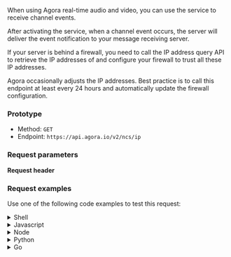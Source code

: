 
When using Agora real-time audio and video, you can use the <Vg k="NCS_LONG" /> service to receive channel events.

After activating the service, when a channel event occurs, the <Vg k="NCS_LONG" /> server will deliver the event notification to your message receiving server.

If your server is behind a firewall, you need to call the IP address query API to retrieve the IP addresses of <Vg k="NCS_LONG" /> and configure your firewall to trust all these IP addresses.

Agora occasionally adjusts the <Vg k="NCS_LONG" /> IP addresses. Best practice is to call this endpoint at least every 24 hours and automatically update the firewall configuration.

### Prototype

* Method: `GET`
* Endpoint: `https://api.agora.io/v2/ncs/ip`

### Request parameters

**Request header**

<Authorization/>

### Request examples

Use one of the following code examples to test this request:

<details>
<summary>Shell</summary>

  - <details>
    <summary>curl</summary>

        ```shell
	    curl --request GET \
          --url http://api.sd-rtn.com/v2/ncs/ip \
          --header 'Accept: application/json' \
          --header 'Authorization: '
        ```
    </details>

  - <details>
    <summary>HTTPie</summary>

    ```shell
    http GET http://api.sd-rtn.com/v2/ncs/ip \
      Accept:application/json \
      Authorization:''
    ```
    </details>

  - <details>
    <summary>wget</summary>

    ```shell
    wget --quiet \
      --method GET \
      --header 'Authorization: ' \
      --header 'Accept: application/json' \
      --output-document \
      - http://api.sd-rtn.com/v2/ncs/ip
    ```
    </details>
</details>

<details>
<summary>Javascript</summary>

  - <details>
    <summary>Fetch</summary>

    ```javascript
    const url = 'http://api.sd-rtn.com/v2/ncs/ip';
    const options = {method: 'GET', headers: {Authorization: '', Accept: 'application/json'}};

    try {
      const response = await fetch(url, options);
      const data = await response.json();
      console.log(data);
    } catch (error) {
      console.error(error);
    }
    ```
    </details>

  - <details>
    <summary>XMLHTTPRequest</summary>

    ```javascript
    const data = null;

    const xhr = new XMLHttpRequest();
    xhr.withCredentials = true;

    xhr.addEventListener('readystatechange', function () {
      if (this.readyState === this.DONE) {
        console.log(this.responseText);
      }
    });

    xhr.open('GET', 'http://api.sd-rtn.com/v2/ncs/ip');
    xhr.setRequestHeader('Authorization', '');
    xhr.setRequestHeader('Accept', 'application/json');

    xhr.send(data);
    ```
    </details>

  - <details>
    <summary>jQuery</summary>

    ```javascript
    const settings = {
      async: true,
      crossDomain: true,
      url: 'http://api.sd-rtn.com/v2/ncs/ip',
      method: 'GET',
      headers: {
        Authorization: '',
        Accept: 'application/json'
      }
    };

    $.ajax(settings).done(function (response) {
      console.log(response);
    });
    ```
    </details>

  - <details>
    <summary>Axios</summary>

    ```javascript
    import axios from 'axios';

    const options = {
      method: 'GET',
      url: 'http://api.sd-rtn.com/v2/ncs/ip',
      headers: {Authorization: '', Accept: 'application/json'}
    };

    try {
      const { data } = await axios.request(options);
      console.log(data);
    } catch (error) {
      console.error(error);
    }
    ```
    </details>
</details>

<details>
<summary>Node</summary>

  - <details>
    <summary>Native</summary>

    ```javascript
    const http = require('http');

    const options = {
      method: 'GET',
      hostname: 'api.sd-rtn.com',
      port: null,
      path: '/v2/ncs/ip',
      headers: {
        Authorization: '',
        Accept: 'application/json'
      }
    };

    const req = http.request(options, function (res) {
      const chunks = [];

      res.on('data', function (chunk) {
        chunks.push(chunk);
      });

      res.on('end', function () {
        const body = Buffer.concat(chunks);
        console.log(body.toString());
      });
    });

    req.end();
    ```
    </details>

  - <details>
    <summary>Request</summary>

    ```javascript
    const request = require('request');

    const options = {
      method: 'GET',
      url: 'http://api.sd-rtn.com/v2/ncs/ip',
      headers: {Authorization: '', Accept: 'application/json'}
    };

    request(options, function (error, response, body) {
      if (error) throw new Error(error);

      console.log(body);
    });
    ```
    </details>

  - <details>
    <summary>Unirest</summary>

    ```javascript
    const unirest = require('unirest');

    const req = unirest('GET', 'http://api.sd-rtn.com/v2/ncs/ip');

    req.headers({
      Authorization: '',
      Accept: 'application/json'
    });

    req.end(function (res) {
      if (res.error) throw new Error(res.error);

      console.log(res.body);
    });
    ```
    </details>

  - <details>
    <summary>Fetch</summary>
    ```javascript
    const fetch = require('node-fetch');

    const url = 'http://api.sd-rtn.com/v2/ncs/ip';
    const options = {method: 'GET', headers: {Authorization: '', Accept: 'application/json'}};

    try {
      const response = await fetch(url, options);
      const data = await response.json();
      console.log(data);
    } catch (error) {
      console.error(error);
    }
    ```
    </details>

  - <details>
    <summary>Axios</summary>

    ```javascript
    const axios = require('axios').default;

    const options = {
      method: 'GET',
      url: 'http://api.sd-rtn.com/v2/ncs/ip',
      headers: {Authorization: '', Accept: 'application/json'}
    };

    try {
      const { data } = await axios.request(options);
      console.log(data);
    } catch (error) {
      console.error(error);
    }
    ```
    </details>
</details>

<details>
<summary>Python</summary>

  - <details>
    <summary>Python 3</summary>

    ```python
    import http.client

    conn = http.client.HTTPConnection("api.sd-rtn.com")

    headers = {
        'Authorization': "",
        'Accept': "application/json"
    }

    conn.request("GET", "/v2/ncs/ip", headers=headers)

    res = conn.getresponse()
    data = res.read()

    print(data.decode("utf-8"))
    ```
    </details>

  - <details>
    <summary>Requests</summary>

    ```python
    import requests

    url = "http://api.sd-rtn.com/v2/ncs/ip"

    headers = {
        "Authorization": "",
        "Accept": "application/json"
    }

    response = requests.get(url, headers=headers)

    print(response.json())
    ```
    </details>
</details>

<details>
<summary>Go</summary>

    ```go
    package main

    import (
    	"fmt"
    	"net/http"
    	"io"
    )

    func main() {

    	url := "http://api.sd-rtn.com/v2/ncs/ip"

    	req, _ := http.NewRequest("GET", url, nil)

    	req.Header.Add("Authorization", "")
    	req.Header.Add("Accept", "application/json")

    	res, _ := http.DefaultClient.Do(req)

    	defer res.Body.Close()
    	body, _ := io.ReadAll(res.Body)

    	fmt.Println(res)
    	fmt.Println(string(body))

    }
    ```
    </details>

<details>
<summary>C</summary>
```c
CURL *hnd = curl_easy_init();

curl_easy_setopt(hnd, CURLOPT_CUSTOMREQUEST, "GET");
curl_easy_setopt(hnd, CURLOPT_URL, "http://api.sd-rtn.com/v2/ncs/ip");

struct curl_slist *headers = NULL;
headers = curl_slist_append(headers, "Authorization: ");
headers = curl_slist_append(headers, "Accept: application/json");
curl_easy_setopt(hnd, CURLOPT_HTTPHEADER, headers);

CURLcode ret = curl_easy_perform(hnd);
```
</details>

<details>
<summary>Objective-C</summary>

```objective-c
#import <Foundation/Foundation.h>

NSDictionary *headers = @{ @"Authorization": @"",
                           @"Accept": @"application/json" };

NSMutableURLRequest *request = [NSMutableURLRequest requestWithURL:[NSURL URLWithString:@"http://api.sd-rtn.com/v2/ncs/ip"]
                                                       cachePolicy:NSURLRequestUseProtocolCachePolicy
                                                   timeoutInterval:10.0];
[request setHTTPMethod:@"GET"];
[request setAllHTTPHeaderFields:headers];

NSURLSession *session = [NSURLSession sharedSession];
NSURLSessionDataTask *dataTask = [session dataTaskWithRequest:request
                                            completionHandler:^(NSData *data, NSURLResponse *response, NSError *error) {
                                                if (error) {
                                                    NSLog(@"%@", error);
                                                } else {
                                                    NSHTTPURLResponse *httpResponse = (NSHTTPURLResponse *) response;
                                                    NSLog(@"%@", httpResponse);
                                                }
                                            }];
[dataTask resume];
```
</details>

<details>
<summary>OCaml</summary>

```ocaml
open Cohttp_lwt_unix
open Cohttp
open Lwt

let uri = Uri.of_string "http://api.sd-rtn.com/v2/ncs/ip" in
let headers = Header.add_list (Header.init ()) [
  ("Authorization", "");
  ("Accept", "application/json");
] in

Client.call ~headers `GET uri
>>= fun (res, body_stream) ->
  (* Do stuff with the result *)
```
</details>

<details>
<summary>C#</summary>
  - <details>
    <summary>HTTPClient</summary>

    ```csharp
    using System.Net.Http.Headers;
    var client = new HttpClient();
    var request = new HttpRequestMessage
    {
        Method = HttpMethod.Get,
        RequestUri = new Uri("http://api.sd-rtn.com/v2/ncs/ip"),
        Headers =
        {
            { "Authorization", "" },
            { "Accept", "application/json" },
        },
    };
    using (var response = await client.SendAsync(request))
    {
        response.EnsureSuccessStatusCode();
        var body = await response.Content.ReadAsStringAsync();
        Console.WriteLine(body);
    }
    ```
    </details>

  - <details>
    <summary>RestSharp</summary>

    ```csharp
    var client = new RestClient("http://api.sd-rtn.com/v2/ncs/ip");
    var request = new RestRequest(Method.GET);
    request.AddHeader("Authorization", "");
    request.AddHeader("Accept", "application/json");
    IRestResponse response = client.Execute(request);
    ```
    </details>
</details>


<details>
<summary>Java</summary>
  - <details>
    <summary>AsyncHttp</summary>

    ```java
    AsyncHttpClient client = new DefaultAsyncHttpClient();
    client.prepare("GET", "http://api.sd-rtn.com/v2/ncs/ip")
      .setHeader("Authorization", "")
      .setHeader("Accept", "application/json")
      .execute()
      .toCompletableFuture()
      .thenAccept(System.out::println)
      .join();

    client.close();
    ```
    </details>

  - <details>
    <summary>NetHttp</summary>

    ```java
    HttpRequest request = HttpRequest.newBuilder()
        .uri(URI.create("http://api.sd-rtn.com/v2/ncs/ip"))
        .header("Authorization", "")
        .header("Accept", "application/json")
        .method("GET", HttpRequest.BodyPublishers.noBody())
        .build();
    HttpResponse<String> response = HttpClient.newHttpClient().send(request, HttpResponse.BodyHandlers.ofString());
    System.out.println(response.body());
    ```
    </details>

  - <details>
    <summary>OkHttp</summary>

    ```java
    OkHttpClient client = new OkHttpClient();

    Request request = new Request.Builder()
      .url("http://api.sd-rtn.com/v2/ncs/ip")
      .get()
      .addHeader("Authorization", "")
      .addHeader("Accept", "application/json")
      .build();

    Response response = client.newCall(request).execute();
    ```
    </details>

  - <details>
    <summary>Unirest</summary>

    ```java
    HttpResponse<String> response = Unirest.get("http://api.sd-rtn.com/v2/ncs/ip")
      .header("Authorization", "")
      .header("Accept", "application/json")
      .asString();
    ```
    </details>
</details>

<details>
<summary>Http 1.1</summary>

```
GET /v2/ncs/ip HTTP/1.1
Authorization:
Accept: application/json
Host: api.sd-rtn.com
```
</details>

<details>
<summary>Clojure</summary>

```clojure
(require '[clj-http.client :as client])

(client/get "http://api.sd-rtn.com/v2/ncs/ip" {:headers {:Authorization ""}
                                               :accept :json})
```
</details>

<details>
<summary>Kotlin</summary>

```kotlin
val client = OkHttpClient()

val request = Request.Builder()
  .url("http://api.sd-rtn.com/v2/ncs/ip")
  .get()
  .addHeader("Authorization", "")
  .addHeader("Accept", "application/json")
  .build()

val response = client.newCall(request).execute()
```
</details>


<details>
<summary>PHP</summary>
  - <details>
    <summary>cURL</summary>

    ```php
    <?php

    $curl = curl_init();

    curl_setopt_array($curl, [
      CURLOPT_URL => "http://api.sd-rtn.com/v2/ncs/ip",
      CURLOPT_RETURNTRANSFER => true,
      CURLOPT_ENCODING => "",
      CURLOPT_MAXREDIRS => 10,
      CURLOPT_TIMEOUT => 30,
      CURLOPT_HTTP_VERSION => CURL_HTTP_VERSION_1_1,
      CURLOPT_CUSTOMREQUEST => "GET",
      CURLOPT_HTTPHEADER => [
        "Accept: application/json",
        "Authorization: "
      ],
    ]);

    $response = curl_exec($curl);
    $err = curl_error($curl);

    curl_close($curl);

    if ($err) {
      echo "cURL Error #:" . $err;
    } else {
      echo $response;
    }
    ```
    </details>

  - <details>
    <summary>Guzzle</summary>

    ```php
    <?php

    $client = new \GuzzleHttp\Client();

    $response = $client->request('GET', 'http://api.sd-rtn.com/v2/ncs/ip', [
      'headers' => [
        'Accept' => 'application/json',
        'Authorization' => '',
      ],
    ]);

    echo $response->getBody();
    ```
    </details>
</details>

<details>
<summary>PowerShell</summary>
  - <details>
    <summary>WebRequest</summary>

    ```powershell
    $headers=@{}
    $headers.Add("Authorization", "")
    $headers.Add("Accept", "application/json")
    $response = Invoke-WebRequest -Uri 'http://api.sd-rtn.com/v2/ncs/ip' -Method GET -Headers $headers
    ```
    </details>

 -  <details>
    <summary>RestMethod</summary>

    ```powershell
    $headers=@{}
    $headers.Add("Authorization", "")
    $headers.Add("Accept", "application/json")
    $response = Invoke-RestMethod -Uri 'http://api.sd-rtn.com/v2/ncs/ip' -Method GET -Headers $headers
    ```
    </details>
</details>

<details>
<summary>R</summary>

```r
library(httr)

url <- "http://api.sd-rtn.com/v2/ncs/ip"

response <- VERB("GET", url, add_headers('Authorization' = ''), content_type("application/octet-stream"), accept("application/json"))

content(response, "text")
```
</details>

<details>
<summary>Ruby</summary>
```ruby
require 'uri'
require 'net/http'

url = URI("http://api.sd-rtn.com/v2/ncs/ip")

http = Net::HTTP.new(url.host, url.port)

request = Net::HTTP::Get.new(url)
request["Authorization"] = ''
request["Accept"] = 'application/json'

response = http.request(request)
puts response.read_body
```
</details>

<details>
<summary>Swift</summary>
```swift
import Foundation

let headers = [
  "Authorization": "",
  "Accept": "application/json"
]

let request = NSMutableURLRequest(url: NSURL(string: "http://api.sd-rtn.com/v2/ncs/ip")! as URL,
                                        cachePolicy: .useProtocolCachePolicy,
                                    timeoutInterval: 10.0)
request.httpMethod = "GET"
request.allHTTPHeaderFields = headers

let session = URLSession.shared
let dataTask = session.dataTask(with: request as URLRequest, completionHandler: { (data, response, error) -> Void in
  if (error != nil) {
    print(error as Any)
  } else {
    let httpResponse = response as? HTTPURLResponse
    print(httpResponse)
  }
})

dataTask.resume()
```
</details>



### Response parameters

For details about possible response status codes, see [Response status codes](../../response-status-code).

If the status code is not `200`, the request fails. See the `message` field in the response body for the reason for this failure.

If the status code is `200`, the request succeeds, and the response body includes the following parameters:

| Parameter | Type    | Description                                                  |
| :-------- | :------ | :----------------------------------------------------------- |
| `data`    | Object  |  <ul><li>`service`<ul><li>`hosts` <ul><li>`primaryIP`: The IP address of the <Vg k="NCS_LONG" /> server. When you receive a response, you need to add the IP address (or list of IP addresses) from this field to the whitelist.</li></ul></li></ul></li></ul> |

### Response example

```json
{
  "data": {
    "service": {
      "hosts": [
        {
          "primaryIP": "xxx.xxx.xxx.xxx"
        },
        {
          "primaryIP": "xxx.xxx.xxx.xxx"
        }
      ]
    }
  }
}
```